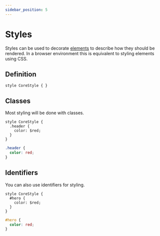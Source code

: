 ```yaml
---
sidebar_position: 5
---
```



# Styles

Styles can be used to decorate [elements](../element) to describe how they should be rendered.
In a browser environment this is equivalent to styling elements using CSS.

## Definition

```knot
style CoreStyle { }
```

## Classes

Most styling will be done with classes.

<Tabs>
<TabItem value="knot" label="Knot">

```knot
style CoreStyle {
  .header {
    color: $red;
  }
}
```

</TabItem>
<TabItem value="css" label="CSS">

```css
.header {
  color: red;
}
```

</TabItem>
</Tabs>

## Identifiers

You can also use identifiers for styling.

<Tabs>
<TabItem value="knot" label="Knot">

```knot
style CoreStyle {
  #hero {
    color: $red;
  }
}
```

</TabItem>
<TabItem value="css" label="CSS">

```css
#hero {
  color: red;
}
```

</TabItem>
</Tabs>
